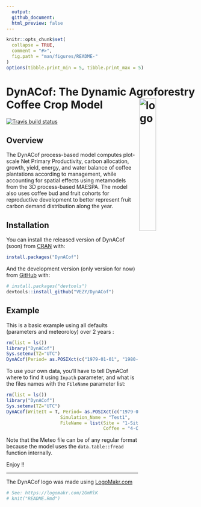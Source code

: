 ```yaml
---
  output:
  github_document:
  html_preview: false
---
```


  <!-- README.md is generated from README.Rmd. Please edit that file -->

```r
knitr::opts_chunk$set(
  collapse = TRUE,
  comment = "#>",
  fig.path = "man/figures/README-"
)
options(tibble.print_min = 5, tibble.print_max = 5)
```
  
<style type="text/css">
    #logo {width: 30%;height: auto;}
</style>

# DynACof: The Dynamic Agroforestry Coffee Crop Model <img src="man/figures/logo.png" alt="logo" id="logo" align="right" />
<!-- [![Travis build status](https://travis-ci.com/VEZY/DynACof.svg?branch=master)](https://travis-ci.org/VEZY/DynACof)   -->
[![Travis build status](https://travis-ci.com/VEZY/DynACof.svg?token=oehDDxBpmrzeWX8AdyPo&branch=master)](https://travis-ci.com/VEZY/DynACof)



## Overview

The DynACof process-based model computes plot-scale Net Primary Productivity, carbon allocation, growth, yield,
energy, and water balance of coffee plantations according to management, while accounting for spatial effects using
metamodels from the 3D process-based MAESPA. The model also uses coffee bud and fruit cohorts for reproductive
development to better represent fruit carbon demand distribution along the year.

## Installation

You can install the released version of DynACof (soon) from [CRAN](https://CRAN.R-project.org) with:

``` r
install.packages("DynACof")
```

And the development version (only version for now) from [GitHub](https://github.com/) with:

``` r
# install.packages("devtools")
devtools::install_github("VEZY/DynACof")
```
## Example

This is a basic example using all defaults (parameters and meteoroloy) over 2 years :

```r
rm(list = ls())
library("DynACof")
Sys.setenv(TZ="UTC")
DynACof(Period= as.POSIXct(c("1979-01-01", "1980-12-31")))
```

To use your own data, you'll have to tell DynACof where to find it using `Inpath` parameter, and what is the 
files names with the `FileName` parameter list:  
```r
rm(list = ls())
library("DynACof")
Sys.setenv(TZ="UTC")
DynACof(WriteIt = T, Period= as.POSIXct(c("1979-01-01", "1980-12-31")),Inpath = "1-Input/Aquiares/",
                    Simulation_Name = "Test1",
                    FileName = list(Site = "1-Site.R", Meteo ="2-Meteorology.txt", Soil = "3-Soil.R",
                                    Coffee = "4-Coffee.R", Tree = NULL))
```
  
Note that the Meteo file can be of any regular format because the 
model uses the `data.table::fread` function internally.

Enjoy !!

---
The DynACof logo was made using <a href="http://logomakr.com" title="Logo Makr">LogoMakr.com</a> 
```r
# See: https://logomakr.com/2GmRlK
# knit("README.Rmd")
```

